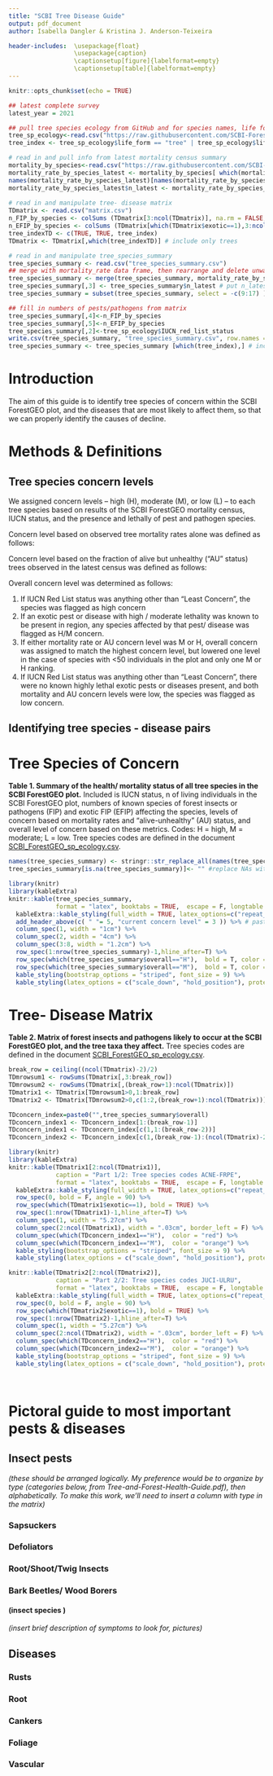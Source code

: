 ```yaml
---
title: "SCBI Tree Disease Guide"
output: pdf_document
author: Isabella Dangler & Kristina J. Anderson-Teixeira

header-includes:  \usepackage{float}
                  \usepackage{caption}
                  \captionsetup[figure]{labelformat=empty}
                  \captionsetup[table]{labelformat=empty}
---
```


```r
knitr::opts_chunk$set(echo = TRUE)

## latest complete survey
latest_year = 2021

## pull tree species ecology from GitHub and for species names, life form, and IUCN status 
tree_sp_ecology<-read.csv("https://raw.githubusercontent.com/SCBI-ForestGEO/SCBI-ForestGEO-Data/master/species_lists/Tree%20ecology/SCBI_ForestGEO_sp_ecology.csv")
tree_index <- tree_sp_ecology$life_form == "tree" | tree_sp_ecology$life_form == "small tree" | tree_sp_ecology$life_form == "shrub or small tree" # index for trees (trees and small trees)

# read in and pull info from latest mortality census summary
mortality_by_species<-read.csv("https://raw.githubusercontent.com/SCBI-ForestGEO/SCBImortality/main/R_results/mortrates_and_agbmort_by_species.csv")
mortality_rate_by_species_latest <- mortality_by_species[ which(mortality_by_species$variable=='mortality_rates' & mortality_by_species$survey_year == latest_year),]
names(mortality_rate_by_species_latest)[names(mortality_rate_by_species_latest) == 'sp'] <- 'Tree.species.code'
mortality_rate_by_species_latest$n_latest <- mortality_rate_by_species_latest$N0 - mortality_rate_by_species_latest$n_died
  
# read in and manipulate tree- disease matrix
TDmatrix <- read.csv("matrix.csv")
n_FIP_by_species <- colSums (TDmatrix[3:ncol(TDmatrix)], na.rm = FALSE, dims = 1) #number of forest insects & pathogens
n_EFIP_by_species <- colSums (TDmatrix[which(TDmatrix$exotic==1),3:ncol(TDmatrix)], na.rm = FALSE, dims = 1) #number of exotic forest insects & pathogens
tree_indexTD <- c(TRUE, TRUE, tree_index)
TDmatrix <- TDmatrix[,which(tree_indexTD)] # include only trees

# read in and manipulate tree_species_summary
tree_species_summary <- read.csv("tree_species_summary.csv")
## merge with mortality_rate data frame, then rearrange and delete unwanted columns
tree_species_summary <- merge(tree_species_summary, mortality_rate_by_species_latest, by = "Tree.species.code", all.x = TRUE)  # merge tables
tree_species_summary[,3] <- tree_species_summary$n_latest # put n_latest in desired column
tree_species_summary = subset(tree_species_summary, select = -c(9:17) )  # remove columns from mortality_rate_by_species_latest

## fill in numbers of pests/pathogens from matrix
tree_species_summary[,4]<-n_FIP_by_species
tree_species_summary[,5]<-n_EFIP_by_species
tree_species_summary[,2]<-tree_sp_ecology$IUCN_red_list_status
write.csv(tree_species_summary, "tree_species_summary.csv", row.names = FALSE) # re-save file with latest numbers
tree_species_summary <- tree_species_summary [which(tree_index),] # include only trees
```

# Introduction

The aim of this guide is to identify tree species of concern within the SCBI ForestGEO plot, and the diseases that are most likely to affect them, so that we can properly identify the causes of decline.

# Methods & Definitions

## Tree species concern levels

We assigned concern levels -- high (H), moderate (M), or low (L) -- to each tree species based on results of the SCBI ForestGEO mortality census, IUCN status, and the presence and lethally of pest and pathogen species.

Concern level based on observed tree mortality rates alone was defined as follows:

Concern level based on the fraction of alive but unhealthy ("AU" status) trees observed in the latest census was defined as follows:

Overall concern level was determined as follows:

1. If IUCN Red List status was anything other than "Least Concern", the species was flagged as high concern
2. If an exotic pest or disease with high / moderate lethality was known to be present in region, any species affected by that pest/ disease was flagged as H/M concern.
3. If either mortality rate or AU concern level was M or H, overall concern was assigned to match the highest concern level, but lowered one level in the case of species with <50 individuals in the plot and only one M or H ranking.
4. If IUCN Red List status was anything other than "Least Concern", there were no known highly lethal exotic pests or diseases present, and both mortality and AU concern levels were low, the species was flagged as low concern.

## Identifying tree species - disease pairs

\newpage
# Tree Species of Concern
**Table 1. Summary of the health/ mortality status of all tree species in the SCBI ForestGEO plot.** Included is IUCN status, n of living individuals in the SCBI ForestGEO plot, numbers of known species of forest insects or pathogens (FIP) and exotic FIP (EFIP) affecting the species, levels of concern based on mortality rates and "alive-unhealthy" (AU) status, and overall level of concern based on these metrics. Codes: H = high, M = moderate; L = low. Tree species codes are defined in the document [SCBI_ForestGEO_sp_ecology.csv](https://github.com/SCBI-ForestGEO/SCBI-ForestGEO-Data/blob/master/species_lists/Tree%20ecology/SCBI_ForestGEO_sp_ecology.csv).
```r

names(tree_species_summary) <- stringr::str_replace_all(names(tree_species_summary), "\\.", " ")
tree_species_summary[is.na(tree_species_summary)]<- "" #replace NAs with blanks

library(knitr)
library(kableExtra)
knitr::kable(tree_species_summary,
             format = "latex", booktabs = TRUE,  escape = F, longtable = TRUE,row.names = F) %>%
  kableExtra::kable_styling(full_width = TRUE, latex_options=c("repeat_header")) %>%
  add_header_above(c( " "= 5, "current concern level" = 3 )) %>% # paste(as.character(latest_year),"concern level")
  column_spec(1, width = "1cm") %>% 
  column_spec(2, width = "4cm") %>% 
  column_spec(3:8, width = "1.2cm") %>% 
  row_spec(1:nrow(tree_species_summary)-1,hline_after=T) %>%
  row_spec(which(tree_species_summary$overall=="H"),  bold = T, color = "red") %>%
  row_spec(which(tree_species_summary$overall=="M"),  bold = T, color = "orange") %>%
  kable_styling(bootstrap_options = "striped", font_size = 9) %>%
  kable_styling(latex_options = c("scale_down", "hold_position"), protect_latex = T) 


```

\newpage
# Tree- Disease Matrix
**Table 2. Matrix of forest insects and pathogens likely to occur at the SCBI ForestGEO plot, and the tree taxa they affect.** Tree species codes are defined in the document [SCBI_ForestGEO_sp_ecology.csv](https://github.com/SCBI-ForestGEO/SCBI-ForestGEO-Data/blob/master/species_lists/Tree%20ecology/SCBI_ForestGEO_sp_ecology.csv).
```r

break_row = ceiling((ncol(TDmatrix)-2)/2)
TDmrowsum1 <- rowSums(TDmatrix[,3:break_row])
TDmrowsum2 <- rowSums(TDmatrix[,(break_row+1):ncol(TDmatrix)])
TDmatrix1 <- TDmatrix[TDmrowsum1>0,1:break_row]
TDmatrix2 <- TDmatrix[TDmrowsum2>0,c(1:2,(break_row+1):ncol(TDmatrix))]

TDconcern_index=paste0("",tree_species_summary$overall)
TDconcern_index1 <- TDconcern_index[1:(break_row-1)]
TDconcern_index1 <- TDconcern_index[c(1,1:(break_row-2))]
TDconcern_index2 <- TDconcern_index[c(1,(break_row-1):(ncol(TDmatrix)-2))]

library(knitr)
library(kableExtra)
knitr::kable(TDmatrix1[2:ncol(TDmatrix1)],
             caption = "Part 1/2: Tree species codes ACNE-FRPE",
             format = "latex", booktabs = TRUE,  escape = F, longtable = TRUE,row.names = F) %>%
  kableExtra::kable_styling(full_width = TRUE, latex_options=c("repeat_header")) %>%
  row_spec(0, bold = F, angle = 90) %>%
  row_spec(which(TDmatrix1$exotic==1), bold = TRUE) %>%
  row_spec(1:nrow(TDmatrix1)-1,hline_after=T) %>%
  column_spec(1, width = "5.27cm") %>% 
  column_spec(2:ncol(TDmatrix1), width = ".03cm", border_left = F) %>%
  column_spec(which(TDconcern_index1=="H"),  color = "red") %>%
  column_spec(which(TDconcern_index1=="M"),  color = "orange") %>%
  kable_styling(bootstrap_options = "striped", font_size = 9) %>%
  kable_styling(latex_options = c("scale_down", "hold_position"), protect_latex = T) 


```
\newpage

```r


knitr::kable(TDmatrix2[2:ncol(TDmatrix2)],
             caption = "Part 2/2: Tree species codes JUCI-ULRU",
             format = "latex", booktabs = TRUE,  escape = F, longtable = TRUE,row.names = F) %>%
  kableExtra::kable_styling(full_width = TRUE, latex_options=c("repeat_header")) %>%
  row_spec(0, bold = F, angle = 90) %>%
  row_spec(which(TDmatrix2$exotic==1), bold = TRUE) %>%
  row_spec(1:nrow(TDmatrix2)-1,hline_after=T) %>%
  column_spec(1, width = "5.27cm") %>% 
  column_spec(2:ncol(TDmatrix2), width = ".03cm", border_left = F) %>%
  column_spec(which(TDconcern_index2=="H"),  color = "red") %>%
  column_spec(which(TDconcern_index2=="M"),  color = "orange") %>%
  kable_styling(bootstrap_options = "striped", font_size = 9) %>%
  kable_styling(latex_options = c("scale_down", "hold_position"), protect_latex = T) 

  
```

\newpage
# Pictoral guide to most important pests & diseases

## Insect pests
*(these should be arranged logically. My preference would be to organize by type (categories below, from Tree-and-Forest-Health-Guide.pdf), then alphabetically. To make this work, we'll need to insert a column with type in the matrix)*

### Sapsuckers
### Defoliators
### Root/Shoot/Twig Insects
### Bark Beetles/ Wood Borers
#### (insect species )
*(insert brief description of symptoms to look for, pictures)*

## Diseases 
### Rusts
### Root
### Cankers
### Foliage
### Vascular